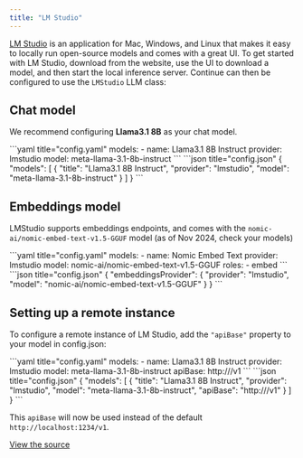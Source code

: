 ```yaml
---
title: "LM Studio"
---
```


[LM Studio](https://lmstudio.ai) is an application for Mac, Windows, and Linux that makes it easy to locally run open-source models and comes with a great UI. To get started with LM Studio, download from the website, use the UI to download a model, and then start the local inference server. Continue can then be configured to use the `LMStudio` LLM class:

## Chat model

We recommend configuring **Llama3.1 8B** as your chat model.

<Tabs>
  <Tab title="YAML">
  ```yaml title="config.yaml"
  models:
    - name: Llama3.1 8B Instruct
      provider: lmstudio
      model: meta-llama-3.1-8b-instruct
  ```
  </Tab>
  <Tab title="JSON">
  ```json title="config.json"
  {
    "models": [
      {
        "title": "Llama3.1 8B Instruct",
        "provider": "lmstudio",
        "model": "meta-llama-3.1-8b-instruct"
      }
    ]
  }
  ```
  </Tab>
</Tabs>

## Embeddings model

LMStudio supports embeddings endpoints, and comes with the `nomic-ai/nomic-embed-text-v1.5-GGUF` model (as of Nov 2024, check your models)

<Tabs>
  <Tab title="YAML">
  ```yaml title="config.yaml"
  models:
    - name: Nomic Embed Text
      provider: lmstudio
      model: nomic-ai/nomic-embed-text-v1.5-GGUF
      roles:
        - embed
  ```
  </Tab>
  <Tab title="JSON">
  ```json title="config.json"
  {
    "embeddingsProvider": {
      "provider": "lmstudio",
      "model": "nomic-ai/nomic-embed-text-v1.5-GGUF"
    }
  }
  ```
  </Tab>
</Tabs>

## Setting up a remote instance

To configure a remote instance of LM Studio, add the `"apiBase"` property to your model in config.json:

<Tabs>
  <Tab title="YAML">
  ```yaml title="config.yaml"
  models:
    - name: Llama3.1 8B Instruct
      provider: lmstudio
      model: meta-llama-3.1-8b-instruct
      apiBase: http://<MY ENDPOINT>/v1
  ```
  </Tab>
  <Tab title="JSON">
  ```json title="config.json"
    {
      "models": [
        {
          "title": "Llama3.1 8B Instruct",
          "provider": "lmstudio",
          "model": "meta-llama-3.1-8b-instruct",
          "apiBase": "http://<MY ENDPOINT>/v1"
        }
      ]
    }
  ```
  </Tab>
</Tabs>

This `apiBase` will now be used instead of the default `http://localhost:1234/v1`.

[View the source](https://github.com/continuedev/continue/blob/main/core/llm/llms/LMStudio.ts)

